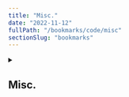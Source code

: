 ```yaml
---
title: "Misc."
date: "2022-11-12"
fullPath: "/bookmarks/code/misc"
sectionSlug: "bookmarks"
---
```


<details>
<summary>

## Misc.

</summary>

<p>

- [how to type copyright symbol windows laptop - Google Search](https://www.google.com/webhp?sourceid=chrome-instant&rlz=1C1CHWA_enUS599US599&ion=1&espv=2&ie=UTF-8#q=how+to+type+copyright+symbol+windows+laptop)
- [Which is the best program to use for write HTML+CSS code? - Quora](https://www.quora.com/Which-is-the-best-program-to-use-for-write-HTML+CSS-code)
- [5 Free Game Development Software Tools To Make Your Own Games](http://www.makeuseof.com/tag/five-free-game-development-tools-make-your-own-games/)
- [How to Make a Video Game | No Experience Necessary | Page 2 | Digital Trends](http://www.digitaltrends.com/gaming/how-to-make-a-video-game/2/)
- [Flixel a flash game library and coding community - Homepage](http://flixel.org/index.html)
- [Thank You For Downloading | RPG Maker | Make A Game!](http://www.rpgmakerweb.com/download/free-programs/rpg-maker-vx-ace-lite/download-rpg-maker-vx-ace-lite/thankyou-rpg-maker-vx-ace-lite)
- [senocular.com](http://www.senocular.com/flash/tutorials/as3withmxmlc/)
- [ActionScript Technology Center | Adobe Developer Connection](http://www.adobe.com/devnet/actionscript.html)
- [ruby - Get element in particular index nokogiri - Stack Overflow](https://stackoverflow.com/questions/25696908/get-element-in-particular-index-nokogiri)
- [Parsing HTML with Nokogiri | The Bastards Book of Ruby](http://ruby.bastardsbook.com/chapters/html-parsing/)
- [#245 New Gem with Bundler - RailsCasts](http://railscasts.com/episodes/245-new-gem-with-bundler?autoplay=true)
- [Bundler: Developing a RubyGem using Bundler](http://bundler.io/v1.16/guides/creating_gem.html)
- [How to undo (almost) anything with Git](https://github.com/blog/2019-how-to-undo-almost-anything-with-git)
- [HappenApps](http://happenapps.com/#quiver)
- [7 Best Note-Taking Tools for Programmers](https://www.makeuseof.com/tag/best-note-taking-tools-programmers/)
- [Difference between Date, Time and DateTime - Red Panthers](https://blog.redpanthers.co/time-date-datetime/)
- [Rubular: a Ruby regular expression editor and tester](http://rubular.com/)
- [Using Forms and Fetching Parameters in Sinatra](https://www.learnhowtoprogram.com/ruby/sinatra-dc4acb00-63fe-40dd-8fe1-4ad170c25c01/using-forms-and-fetching-parameters-in-sinatra)
- [ruby on rails - belongs_to through associations - Stack Overflow](https://stackoverflow.com/questions/4021322/belongs-to-through-associations/11457714#11457714)
- [Free stock photos · Pexels](https://www.pexels.com/)
- [Free Stock Video Footage HD & 4K Clips Royalty-Free Videos](https://www.videvo.net/)
- [Beautiful Free Images & Pictures | Unsplash](https://unsplash.com/)
- [(41) How To Remove Background From Photo - Adobe Photoshop CC 2017 - Tutorial - YouTube](https://www.youtube.com/watch?v=3PiW_gLbKa8)
- [Coderbyte | The #1 Website for Coding Challenges](https://www.coderbyte.com/)
- [(41) Fun Fun Function - YouTube](https://www.youtube.com/channel/UCO1cgjhGzsSYb1rsB4bFe4Q)
- [Introducing Fusion.js: A Plugin-based Universal Web Framework](https://eng.uber.com/fusionjs/)
- [For learning, refreshing, or just for fun!](https://www.reddit.com/r/dailyprogrammer/)
- [Readme Driven Development](http://tom.preston-werner.com/2010/08/23/readme-driven-development.html)
- [A Beginners Guide to writing a Kickass README ✍ – Akash Nimare – Medium](https://medium.com/@meakaakka/a-beginners-guide-to-writing-a-kickass-readme-7ac01da88ab3)
- [C dynamic memory allocation - Wikipedia](https://en.wikipedia.org/wiki/C_dynamic_memory_allocation)
- ['Cats as Fonts' Is What You Need Right This Instant](http://awkward.com/cats-as-fonts-is-what-you-need-right-this-instant/)
- [Meta Tags — Preview, Edit and Generate](https://metatags.io/)
- [Organize Your Inbox with These 7 Gmail Filters](https://zapier.com/blog/gmail-filters/)
- [Best paper awards for #AAAI2021](https://twitter.com/mishumausam/status/1357348794187145220)
- [GET Vs. POST: Key Difference Between HTTP Methods](https://www.guru99.com/difference-get-post-http.html)

</p>
</details>
